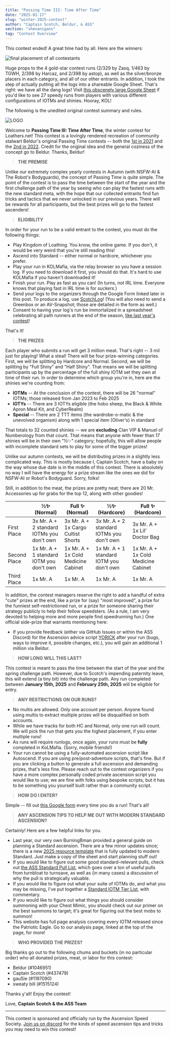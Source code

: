 ```yaml
---
title: "Passing Time III: Time After Time"
date: "2025-01-17"
slug: "winter-2025-contest"
author: "Captain Scotch, Beldur, & ASS"
section: "shenanigans"
tag: "Contest Overview"
---
```


This contest ended! A great time had by all. Here are the winners:

![final placement of all contestants](https://i.imgur.com/vFGTMIy.png)

Huge props to the 4 gold-star contest runs (2/329 by Zasq, 1/463 by TGWH, 2/398 by Harcaz, and 2/398 by astop), as well as the silver/bronze placers in each category, and all of our other entrants. In addition, I took the step of actually putting all the logs into a shareable Google Sheet. That's right: we have all the dang logs! Visit [this obscenely large Google Sheet](https://docs.google.com/spreadsheets/d/1BsfqQFiQwrA9fodXM6W2gDH5H17YCs9oaYu36_FDoic/edit?usp=sharing) if you'd like to see 27 speedy runs from players with various different configurations of IOTMs and shinies. Hooray, KOL! 

<Warning emoji="🤖">The following is the unedited original contest summary and rules.</Warning>

![LOGO](https://github.com/user-attachments/assets/863f4bfb-e6b5-4e41-b8d9-e22487404a70)

Welcome to **Passing Time III: Time After Time**, the winter contest for Loathers.net! This contest is a lovingly rendered recreation of community stalwart Beldur's original Passing Time contests -- both the [1st in 2021](https://docs.google.com/document/d/1fJOSIPm602TCvK3dggZR_TcTyxjnt1n_Un6NL2WYm0k/edit?tab=t.0) and the [2nd in 2022](https://docs.google.com/document/u/0/d/1L5Zd2iGubv1knvbdrWpkYrc8789M09EouP_gso7dJFs/mobilebasic). Credit for the original idea and the general coziness of the concept go to Beldur. Thanks, Beldur!

> **THE PREMISE**

Unlike our extremely complex yearly contests in Autumn (with <Link to="/shenanigans/autumn-2023-contest/">NSFW-AI</Link> & <Link to="/shenanigans/autumn-2024-contest/">The Robot's Bodyguards</Link>), the concept of Passing Time is quite simple. The point of the contest is to pass the time between the start of the year and the first challenge path of the year by seeing who can play the fastest runs with the new standard meta, with the hope that our collected entrants find fun tricks and tactics that we never unlocked in our previous years. There will be rewards for all participants, but the best prizes will go to the fastest ascenders!

> **ELIGIBILITY**

In order for your run to be a valid entrant to the contest, you must do the following things:

- Play Kingdom of Loathing. You know, the online game. If you don't, it would be very weird that you're still reading this!
- Ascend into Standard -- either normal or hardcore, whichever you prefer.
- Play your run in KOLMafia, via the relay browser so you have a session log. If you need to download it first, you should do that. It's hard to use KOLMafia if you haven't downloaded it!
- Finish your run. Play as fast as you can! (In turns, not IRL time. Everyone knows that playing fast in IRL time is for *suckers*.) 
- Send your logs to the organizers through the Google Form linked later in this post. To produce a log, use [ScotchLog](https://github.com/docrostov/ScotchLog)! (You will also need to send a Greenbox or an AV-Snapshot; those are detailed in the form as well.)
- Consent to having your log's run be immortalized in a spreadsheet celebrating all path runners at the end of the season, [like last year's contest](https://docs.google.com/spreadsheets/d/14U3bzOprAN9ePvjRXhTWSGXs3-hze5l10aTDf8Y6mXI/edit#gid=0)!

That's it!

> **THE PRIZES**

Each player who submits a run will get 3 million meat. That's right -- 3 mil just for playing! What a steal! There will be four prize-winning categories. First, we will be splitting by Hardcore and Normal. Second, we will be splitting by "Full Shiny" and "Half Shiny". That means we will be splitting participants up by the percentage of the full shiny IOTM set they own at time of their run. In order to determine which group you're in, here are the shinies we're counting from: 

- **IOTMs** -- At the conclusion of the contest, there will be 26 "normal" IOTMs; those released from Jan 2023 to Feb 2025
- **IOTYs** -- There are 3 IOTYs eligible (the hobo sheep, the Black & White Apron Meal Kit, and CyberRealm)
- **Special** -- There are 2 TTT items (the wardrobe-o-matic & the unevolved organism) along with 1 special item (Oliver's) in standard

That totals to 32 counted shinies -- we are **excluding** Clan VIP & Manuel of Numberology from that count. That means that anyone with fewer than 17 shinies will be in their own "½✨" category; hopefully, this will allow people with incomplete standard sets to play for some of the bigger prizes!

Unlike our autumn contests, we will be distributing prizes in a slightly less complicated way. This is mostly because I, Captain Scotch, have a baby on the way whose due date is in the middle of this contest. There is absolutely no way I will have the energy for a prize stream like the ones we did for NSFW-AI or Robot's Bodyguard. Sorry, folks! 

Still, in addition to the meat, the prizes are pretty neat; there are 20 Mr. Accessories up for grabs for the top 12, along with other goodies!

|      | ½✨ (Normal) | Full ✨ (Normal) | ½✨ (Hardcore) | Full ✨ (Hardcore) |
| ---- | ------------- | ----------------- | ---------------- | ------------------ |
| First Place | 3x Mr. A + 2 standard IOTMs you don't own | 3x Mr. A + 1x Cargo Cultist Shorts | 3x Mr. A + 2 standard IOTMs you don't own | 3x Mr. A + 1x Lil' Doctor Bag |
| Second Place | 1x Mr. A + 1 standard IOTM you don't own | 1x Mr. A + 1x Cold Medicine Cabinet | 1x Mr. A + 1 standard IOTM you don't own | 1x Mr. A + 1x Cold Medicine Cabinet |
| Third Place | 1x Mr. A | 1x Mr. A | 1x Mr. A | 1x Mr. A |

In addition, the contest managers reserve the right to add a handful of extra "cute" prizes at the end, like a prize for (say) "most improved", a prize for the funniest self-restrictioned run, or a prize for someone sharing their strategy publicly to help their fellow speedsters. (As a rule, I am very devoted to helping more and more people find speedrunning fun.) One official side-prize that warrants mentioning here:

- If you provide feedback (either via GitHub Issues or within the ASS Discord) for the Ascension advice script [YORICK](https://github.com/loathers/yorick) after your run (bugs, ways to improve it, possible changes, etc.), you will gain an additional 1 million via Beldur. 

> **HOW LONG WILL THIS LAST?**

This contest is meant to pass the time between the start of the year and the spring challenge path. However, due to Scotch's impending paternity leave, this will extend (a tiny bit) into the challenge path. Any run completed between **January 15th, 2025** and **February 25th, 2025** will be eligible for entry. 

> **ANY RESTRICTIONS ON OUR RUNS?**

- No multis are allowed. Only one account per person. Anyone found using multis to extract multiple prizes will be disqualified on both accounts.
- While we have tracks for both HC and Normal, only one run will count. We will pick the run that gets you the highest placement, if you enter multiple runs!
- As runs will require runlogs, once again, your runs must be **fully** completed in KoLMafia. (Sorry, mobile friends!)
- Your run cannot be using a fully-automated ascension script like Autoscend. If you are using pre/post-adventure scripts, that's fine. But if you are clicking a button to generate a full ascension and demanding prizes, that's less fine. Please reach out to the contest organizers if you have a more complex personally coded private ascension script you would like to use; we are fine with folks using bespoke scripts, but it has to be something you yourself built rather than a community script.

> **HOW DO I ENTER?**

Simple -- fill out [this Google form](https://forms.gle/VJzEKxv7XcRd4mwGA) every time you do a run! That's all!

> **ANY ASCENSION TIPS TO HELP ME OUT WITH MODERN STANDARD ASCENSION?**

Certainly! Here are a few helpful links for you.

- Last year, our very own BurningBman provided a <Link to="/analysis/standard-ascension-planning/">general guide on planning a Standard ascension</Link>. There are a few minor updates since; there is a new [2025 resource template](https://docs.google.com/spreadsheets/d/18MZPs-Lf0LIVftdILS_Ru3VYwpC4AOPJzg_tahqFnQQ/edit?usp=sharing) that is fully updated to modern Standard. Just make a copy of the sheet and start planning stuff out! 
- If you would like to figure out some good standard-relevant pulls, check out [the ASS Standard Pull List](https://docs.google.com/spreadsheets/d/1Polz9Q4EE0p1SiLGLR5UTexKEu_o5y9BoQUb8lad_Mc/edit?gid=770608628#gid=770608628), which goes over a ton of useful pulls from turnbloat to turnsave, as well as (in many cases) a discussion of why the pull is strategically valuable.
- If you would like to figure out what your suite of IOTMs do, and what you may be missing, I've put together a [Standard IOTM Tier List](https://docs.google.com/spreadsheets/d/18MZPs-Lf0LIVftdILS_Ru3VYwpC4AOPJzg_tahqFnQQ/edit?gid=299687668#gid=299687668), with commentary. 
- If you would like to figure out what things you should consider summoning with your Chest Mimic, you should check out our <Link to="https://loathers.net/analysis/faxes-and-summons/">primer on the best summons to target</Link>; it's great for figuring out the best mobs to summon!
- This website has full page analysis covering every IOTM released since the Patriotic Eagle. Go to our analysis page, linked at the top of the page, for more!

> **WHO PROVIDED THE PRIZES?**

Big thanks go out to the following chums and buckets (in no particular order) who all donated prizes, meat, or labor for this contest:

- Beldur (#1046951)
- Captain Scotch (#437479)
- gauSie (#1197090)
- sweaty bill (#1515124)

Thanks y'all! Enjoy the contest!

Love,
**Captain Scotch & the ASS Team**

---

This contest is sponsored and officially run by the Ascension Speed Society. [Join us on discord](https://discord.gg/tbUCRT5) for the kinds of speed ascension tips and tricks you may need to win this contest!